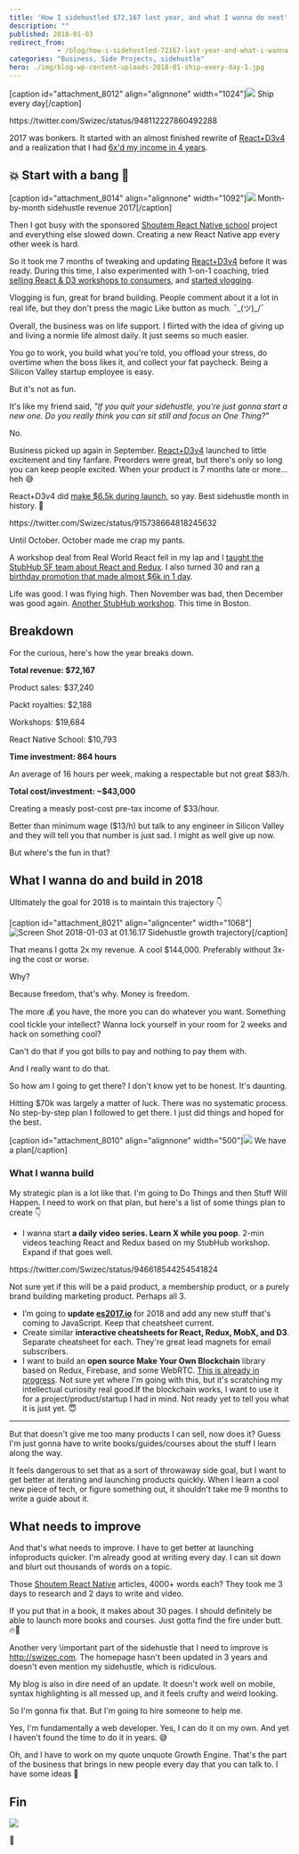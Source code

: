 ```yaml
---
title: 'How I sidehustled $72,167 last year, and what I wanna do next'
description: ""
published: 2018-01-03
redirect_from: 
            - /blog/how-i-sidehustled-72167-last-year-and-what-i-wanna-do-next/swizec/8016
categories: "Business, Side Projects, sidehustle"
hero: ./img/blog-wp-content-uploads-2018-01-ship-every-day-1.jpg
---
```

\[caption id="attachment_8012" align="alignnone" width="1024"]![](./img/blog-wp-content-uploads-2018-01-ship-every-day-1.jpg) Ship every day\[/caption]



https&#x3A;//twitter.com/Swizec/status/948112227860492288



2017 was bonkers. It started with an almost finished rewrite of [React+D3v4](https://swizec.com/reactd3js/) and a realization that I had [6x'd my income in 4 years](https://swizec.com/blog/learned-6x-income-4-years/swizec/7340).





## 💥 Start with a bang 💪



\[caption id="attachment_8014" align="alignnone" width="1092"]![](./img/blog-wp-content-uploads-2018-01-revenue-chart.png) Month-by-month sidehustle revenue 2017\[/caption]



Then I got busy with the sponsored [Shoutem React Native school](http://reactnative.school) project and everything else slowed down. Creating a new React Native app every other week is hard.



So it took me 7 months of tweaking and updating [React+D3v4](https://swizec.com/reactd3js/) before it was ready. During this time, I also experimented with 1-on-1 coaching, tried [selling React & D3 workshops to consumers](https://swizec.com/blog/boutique-react-d3v4-workshop/swizec/7519), and [started vlogging](https://www.youtube.com/SwizecTeller).



Vlogging is fun, great for brand building. People comment about it a lot in real life, but they don't press the magic Like button as much. ¯\_(ツ)\_/¯



Overall, the business was on life support. I flirted with the idea of giving up and living a normie life almost daily. It just seems so much easier.



You go to work, you build what you're told, you offload your stress, do overtime when the boss likes it, and collect your fat paycheck. Being a Silicon Valley startup employee is easy.



But it's not as fun.



It's like my friend said, _"If you quit your sidehustle, you're just gonna start a new one. Do you really think you can sit still and focus on One Thing?"_



No.



Business picked up again in September. [React+D3v4](https://swizec.com/reactd3js) launched to little excitement and tiny fanfare. Preorders were great, but there's only so long you can keep people excited. When your product is 7 months late or more… heh 😅



React+D3v4 did [make $6.5k during launch](https://swizec.com/blog/9013-september-sidehustle-report-why-the-react-d3v4-launch/swizec/7837), so yay. Best sidehustle month in history. 💪



https&#x3A;//twitter.com/Swizec/status/915738664818245632



Until October. October made me crap my pants.



A workshop deal from Real World React fell in my lap and I [taught the StubHub SF team about React and Redux](https://swizec.com/blog/teaching-stubhub-react-redux/swizec/7860). I also turned 30 and ran [a birthday promotion that made almost $6k in 1 day](https://swizec.com/blog/16661-october-sidehustle-report/swizec/7883).



Life was good. I was flying high. Then November was bad, then December was good again. [Another StubHub workshop](https://swizec.com/blog/teaching-backend-devs-react-redux-stubhub-boston/swizec/7952). This time in Boston.



## Breakdown



For the curious, here's how the year breaks down.



**Total revenue: $72,167**



Product sales: $37,240



Packt royalties: $2,188



Workshops: $19,684



React Native School: $10,793



**Time investment: 864 hours**



An average of 16 hours per week, making a respectable but not great $83/h.



**Total cost/investment: ~$43,000**



Creating a measly post-cost pre-tax income of $33/hour.



Better than minimum wage ($13/h) but talk to any engineer in Silicon Valley and they will tell you that number is just sad. I might as well give up now.



But where's the fun in that?



## What I wanna do and build in 2018



Ultimately the goal for 2018 is to maintain this trajectory 👇







\[caption id="attachment_8021" align="aligncenter" width="1068"]![Screen Shot 2018-01-03 at 01.16.17](./img/blog-wp-content-uploads-2018-01-Screen-Shot-2018-01-03-at-01.16.17.png) Sidehustle growth trajectory\[/caption]





That means I gotta 2x my revenue. A cool $144,000. Preferably without 3x-ing the cost or worse.



Why?



Because freedom, that's why. Money is freedom.



The more 💰 you have, the more you can do whatever you want. Something cool tickle your intellect? Wanna lock yourself in your room for 2 weeks and hack on something cool?



Can't do that if you got bills to pay and nothing to pay them with.



And I really want to do that.



So how am I going to get there? I don't know yet to be honest. It's daunting.



Hitting $70k was largely a matter of luck. There was no systematic process. No step-by-step plan I followed to get there. I just did things and hoped for the best.





\[caption id="attachment_8010" align="alignnone" width="500"]![](./img/blog-wp-content-uploads-2018-01-strategic-plan.jpg) We have a plan\[/caption]





### What I wanna build



My strategic plan is a lot like that. I'm going to Do Things and then Stuff Will Happen. I need to work on that plan, but here's a list of some things plan to create 👇



- I wanna start **a daily video series. Learn X while you poop**. 2-min videos teaching React and Redux based on my StubHub workshop. Expand if that goes well.



https&#x3A;//twitter.com/Swizec/status/946618544254541824



Not sure yet if this will be a paid product, a membership product, or a purely brand building marketing product. Perhaps all 3.



- I’m going to **update [es2017.io](https://es2017.io)** for 2018 and add any new stuff that's coming to JavaScript. Keep that cheatsheet current.
- Create similar **interactive cheatsheets for React, Redux, MobX, and D3**. Separate cheatsheet for each. They're great lead magnets for email subscribers.
- I want to build an **open source Make Your Own Blockchain** library based on Redux, Firebase, and some WebRTC. [This is already in progress](https://swizec.com/blog/blockchain-backed-redux-clone-105-lines-code/swizec/7980). Not sure yet where I'm going with this, but it's scratching my intellectual curiosity real good.If the blockchain works, I want to use it for a project/product/startup I had in mind. Not ready yet to tell you what it is just yet. 😇



* * *



But that doesn't give me too many products I can sell, now does it? Guess I'm just gonna have to write books/guides/courses about the stuff I learn along the way.



It feels dangerous to set that as a sort of throwaway side goal, but I want to get better at iterating and launching products quickly. When I learn a cool new piece of tech, or figure something out, it shouldn't take me 9 months to write a guide about it.



## What needs to improve



And that's what needs to improve. I have to get better at launching infoproducts quicker. I'm already good at writing every day. I can sit down and blurt out thousands of words on a topic.



Those [Shoutem React Native](http://reactnative.school) articles, 4000+ words each? They took me 3 days to research and 2 days to write and video.



If you put that in a book, it makes about 30 pages. I should definitely be able to launch more books and courses. Just gotta find the fire under butt. 🔥🍑



Another very \\important part of the sidehustle that I need to improve is <http://swizec.com>. The homepage hasn't been updated in 3 years and doesn't even mention my sidehustle, which is ridiculous.



My blog is also in dire need of an update. It doesn't work well on mobile, syntax highlighting is all messed up, and it feels crufty and weird looking.



So I'm gonna fix that. But I'm going to hire someone to help me.



Yes, I'm fundamentally a web developer. Yes, I can do it on my own. And yet I haven't found the time to do it in years. 😅



Oh, and I have to work on my quote unquote Growth Engine. That's the part of the business that brings in new people every day that you can talk to. I have some ideas 🤔



## Fin



![](./img/media-POekkUcKs16gg-200.gif)

🤘